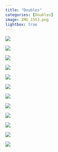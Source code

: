 ```yaml
---
title: "Doubles"
categories: [Doubles]
image: IMG_1553.png
lightbox: true
---
```


::: {layout="[1,1]"}
![](images/IMG_1486_01.png){group="Doubles"}

![](images/IMG_1486.png){group="Doubles"}

![](images/IMG_09501.png){group="Doubles"}

![](images/IMG_09501_01.png){group="Doubles"}

![](images/IMG_1553.png){group="Doubles"}

![](images/IMG_1553_01.png){group="Doubles"}

![](images/IMG_1380.png){group="Doubles"}

![](images/IMG_1380_01.png){group="Doubles"}

![](images/IMG_3740.png){group="Doubles"}

![](images/IMG_3746.png){group="Doubles"}

![](images/IMG_3651.png){group="Doubles"}

![](images/IMG_3651_01.png){group="Doubles"}
:::
